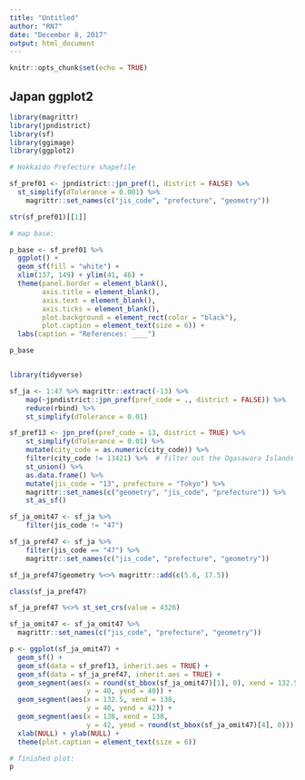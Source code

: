 ```yaml
---
title: "Untitled"
author: "RN7"
date: "December 8, 2017"
output: html_document
---
```


```r
knitr::opts_chunk$set(echo = TRUE)
```

## Japan ggplot2

```r
library(magrittr)
library(jpndistrict)
library(sf)
library(ggimage)
library(ggplot2)

```

```r
# Hokkaido Prefecture shapefile

sf_pref01 <- jpndistrict::jpn_pref(1, district = FALSE) %>% 
  st_simplify(dTolerance = 0.001) %>% 
    magrittr::set_names(c("jis_code", "prefecture", "geometry"))

str(sf_pref01)[[1]]

# map base:

p_base <- sf_pref01 %>% 
  ggplot() +
  geom_sf(fill = "white") +
  xlim(137, 149) + ylim(41, 46) +
  theme(panel.border = element_blank(),
        axis.title = element_blank(),
        axis.text = element_blank(), 
        axis.ticks = element_blank(),
        plot.background = element_rect(color = "black"),
        plot.caption = element_text(size = 6)) +
  labs(caption = "References: ____")

p_base



```









```r
library(tidyverse)

sf_ja <- 1:47 %>% magrittr::extract(-13) %>% 
    map(~jpndistrict::jpn_pref(pref_code = ., district = FALSE)) %>% 
    reduce(rbind) %>% 
    st_simplify(dTolerance = 0.01)

sf_pref13 <- jpn_pref(pref_code = 13, district = TRUE) %>% 
    st_simplify(dTolerance = 0.01) %>% 
    mutate(city_code = as.numeric(city_code)) %>% 
    filter(city_code != 13421) %>%  # filter out the Ogasawara Islands (off the coast)
    st_union() %>% 
    as.data.frame() %>% 
    mutate(jis_code = "13", prefecture = "Tokyo") %>% 
    magrittr::set_names(c("geometry", "jis_code", "prefecture")) %>% 
    st_as_sf()

sf_ja_omit47 <- sf_ja %>% 
    filter(jis_code != "47")

sf_ja_pref47 <- sf_ja %>% 
    filter(jis_code == "47") %>% 
    magrittr::set_names(c("jis_code", "prefecture", "geometry"))

sf_ja_pref47$geometry %<>% magrittr::add(c(5.6, 17.5))

class(sf_ja_pref47)

sf_ja_pref47 %<>% st_set_crs(value = 4326)

sf_ja_omit47 <- sf_ja_omit47 %>% 
  magrittr::set_names(c("jis_code", "prefecture", "geometry"))

p <- ggplot(sf_ja_omit47) + 
  geom_sf() + 
  geom_sf(data = sf_pref13, inherit.aes = TRUE) + 
  geom_sf(data = sf_ja_pref47, inherit.aes = TRUE) + 
  geom_segment(aes(x = round(st_bbox(sf_ja_omit47)[1], 0), xend = 132.5, 
                   y = 40, yend = 40)) + 
  geom_segment(aes(x = 132.5, xend = 138, 
                   y = 40, yend = 42)) + 
  geom_segment(aes(x = 138, xend = 138, 
                   y = 42, yend = round(st_bbox(sf_ja_omit47)[4], 0))) +
  xlab(NULL) + ylab(NULL) + 
  theme(plot.caption = element_text(size = 6)) 

# finished plot:
p



```























